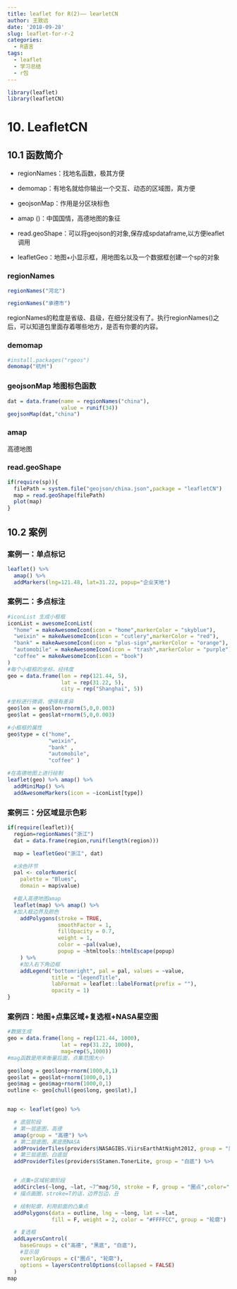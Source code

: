 ```yaml
---
title: leaflet for R(2)—— learletCN
author: 王致远
date: '2018-09-28'
slug: leaflet-for-r-2
categories:
  - R语言
tags:
  - leaflet
  - 学习总结
  - r包
---
```


```r
library(leaflet)
library(leafletCN)
```

# 10. LeafletCN

## 10.1 函数简介

- regionNames：找地名函数，极其方便 
- demomap：有地名就给你输出一个交互、动态的区域图，真方便 
- geojsonMap：作用是分区块标色

- amap ()：中国国情，高德地图的象征 
- read.geoShape：可以将geojson的对象,保存成spdataframe,以方便leaflet调用 
- leafletGeo：地图+小显示框，用地图名以及一个数据框创建一个sp的对象 

### regionNames

```r
regionNames("河北")
```

```r
regionNames("承德市")
```

regionNames的粒度是省级、县级，在细分就没有了。执行regionNames()之后，可以知道包里面存着哪些地方，是否有你要的内容。

### demomap

```r
#install.packages("rgeos")
demomap("杭州")
```

### geojsonMap 地图标色函数

```r
dat = data.frame(name = regionNames("china"),
                 value = runif(34))
geojsonMap(dat,"china")
```

### amap

高德地图

### read.geoShape

```r
if(require(sp)){
  filePath = system.file("geojson/china.json",package = "leafletCN")
  map = read.geoShape(filePath)
  plot(map)
}
```


## 10.2 案例

### 案例一：单点标记

```r
leaflet() %>%
  amap() %>%  
  addMarkers(lng=121.48, lat=31.22, popup="企业天地")
```

### 案例二：多点标注

```r
#iconList 生成小框框
iconList = awesomeIconList(
  "home" = makeAwesomeIcon(icon = "home",markerColor = "skyblue"),
  "weixin" = makeAwesomeIcon(icon = "cutlery",markerColor = "red"),
  "bank" = makeAwesomeIcon(icon = "plus-sign",markerColor = "orange"),
  "automobile" = makeAwesomeIcon(icon = "trash",markerColor = "purple"),
  "coffee" = makeAwesomeIcon(icon = "book")
)
#每个小框框的坐标，经纬度
geo = data.frame(lon = rep(121.44, 5),
                 lat = rep(31.22, 5),
                 city = rep("Shanghai", 5))

#坐标进行微调，使得有差异
geo$lon = geo$lon+rnorm(5,0,0.003)
geo$lat = geo$lat+rnorm(5,0,0.003)

#小框框的属性
geo$type = c("home",
             "weixin",
             "bank" ,
             "automobile", 
             "coffee" )

#在高德地图上进行绘制
leaflet(geo) %>% amap() %>%
  addMiniMap() %>% 
  addAwesomeMarkers(icon = ~iconList[type])
```

### 案例三：分区域显示色彩

```r
if(require(leaflet)){
  region=regionNames("浙江")
  dat = data.frame(region,runif(length(region)))

  map = leafletGeo("浙江", dat)

  #涂色环节
  pal <- colorNumeric(
    palette = "Blues",
    domain = map$value)

  #载入高德地图amap
  leaflet(map) %>% amap() %>%
  #加入框边界及颜色
    addPolygons(stroke = TRUE,
                smoothFactor = 1,
                fillOpacity = 0.7,
                weight = 1,
                color = ~pal(value),
                popup = ~htmltools::htmlEscape(popup)
    ) %>%
    #加入右下角边框
    addLegend("bottomright", pal = pal, values = ~value,
              title = "legendTitle",
              labFormat = leaflet::labelFormat(prefix = ""),
              opacity = 1)
}
```

### 案例四：地图+点集区域+复选框+NASA星空图

```r
#数据生成
geo = data.frame(long = rep(121.44, 1000),
                 lat = rep(31.22, 1000),
                 mag=rep(5,1000))
#mag函数是用来衡量后面，点集范围大小

geo$long = geo$long+rnorm(1000,0,1)
geo$lat = geo$lat+rnorm(1000,0,1)
geo$mag = geo$mag+rnorm(1000,0,1)
outline <- geo[chull(geo$long, geo$lat),]


map <- leaflet(geo) %>%

  # 底层阶段
  # 第一层底图，高德
  amap(group = "高德") %>%                        
  # 第二层底图，黑底图NASA
  addProviderTiles(providers$NASAGIBS.ViirsEarthAtNight2012, group = "黑底") %>%   
  # 第三层底图，白底层
  addProviderTiles(providers$Stamen.TonerLite, group = "白底") %>% 


  # 点集+区域轮廓阶段
  addCircles(~long, ~lat, ~7^mag/50, stroke = F, group = "圈点",color="#97FFFF") %>%          
  # 描点画圈，stroke=T的话，边界包边，丑

  # 绘制轮廓，利用前面的凸集点
  addPolygons(data = outline, lng = ~long, lat = ~lat,
              fill = F, weight = 2, color = "#FFFFCC", group = "轮廓") %>% 

  # 复选框       
  addLayersControl( 
    baseGroups = c("高德", "黑底", "白底"),                     
    #显示层
    overlayGroups = c("圈点", "轮廓"),
    options = layersControlOptions(collapsed = FALSE)
  )
map
```


